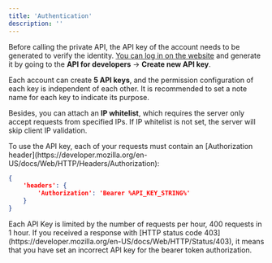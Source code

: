 ```yaml
---
title: 'Authentication'
description: ''
---
```


Before calling the private API, the API key of the account needs to be generated to verify the identity.
[You can log in on the website](https://my.letsexchange.io/auth/login) and generate it by going to the **API for developers** -> **Create new API key**.

Each account can create **5 API keys**, and the permission configuration of each key is independent of each other. It is recommended to set a note name for each key to indicate its purpose.

Besides, you can attach an **IP whitelist**, which requires the server only accept requests from specified IPs. If IP whitelist is not set, the server will skip client IP validation.


<Note>
To use the API key, each of your requests must contain an [Authorization header](https://developer.mozilla.org/en-US/docs/Web/HTTP/Headers/Authorization):

```json
{
    'headers': {
        'Authorization': 'Bearer %API_KEY_STRING%'
    }
}
```
</Note>

<Warning>
Each API Key is limited by the number of requests per hour, 400 requests in 1 hour.
</Warning>

<Warning>
If you received a response with [HTTP status code 403](https://developer.mozilla.org/en-US/docs/Web/HTTP/Status/403), it means that you have set an incorrect API key for the bearer token authorization.
</Warning>
